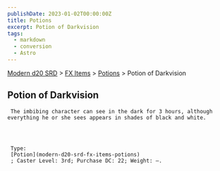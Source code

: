 ```yaml
---
publishDate: 2023-01-02T00:00:00Z
title: Potions
excerpt: Potion of Darkvision
tags:
  - markdown
  - conversion
  - Astro
---
```


[Modern d20 SRD](/#modernD20) > [FX Items](modern-d20-srd-fx-items-index) > [Potions](modern-d20-srd-fx-items-potions) > Potion of Darkvision

## Potion of Darkvision




     The imbibing character can see in the dark for 3 hours, although everything he or she sees appears in shades of black and white.




     Type:
     [Potion](modern-d20-srd-fx-items-potions)
     ; Caster Level: 3rd; Purchase DC: 22; Weight: —.
